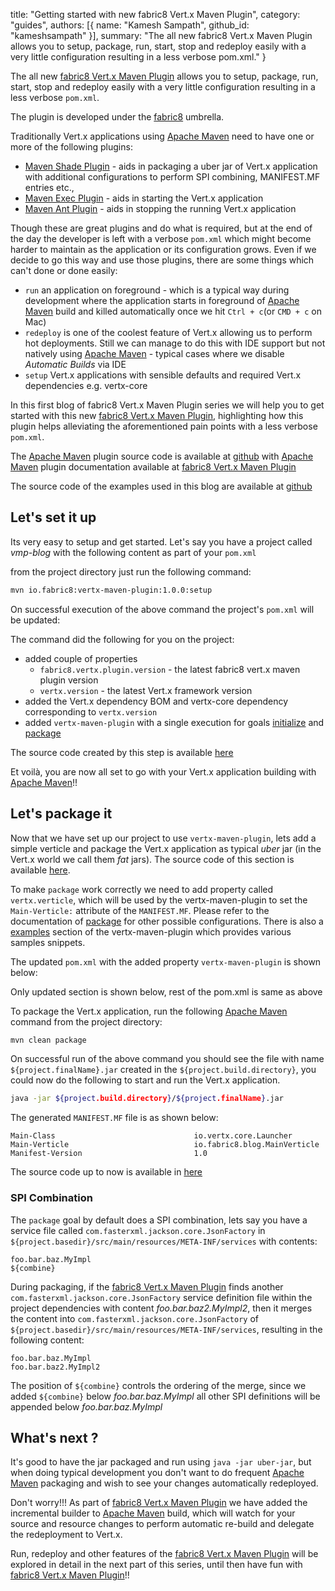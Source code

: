 
  title: "Getting started with new fabric8 Vert.x Maven Plugin",
  category: "guides",
  authors: [{
    name: "Kamesh Sampath",
    github_id: "kameshsampath"
  }],
  summary: "The all new fabric8 Vert.x Maven Plugin allows you to setup, package, run, start, stop and redeploy easily with a very little configuration resulting in a less verbose pom.xml."
}

The all new [fabric8 Vert.x Maven Plugin](http://vmp.fabric8.io) allows you to setup, package, run, start, stop and redeploy easily with a very little configuration resulting in a less verbose `pom.xml`.

<Alert info>

The plugin is developed under the [fabric8](https://fabric8.io/) umbrella.

</Alert>

Traditionally Vert.x applications using [Apache Maven](http://maven.apache.org) need to have one or more of the following plugins:

*  [Maven Shade Plugin](https://maven.apache.org/plugins/maven-shade-plugin/) - aids in packaging a uber jar of Vert.x application with additional configurations to perform SPI combining, MANIFEST.MF entries etc.,
*  [Maven Exec Plugin](http://www.mojohaus.org/exec-maven-plugin/) - aids in starting the Vert.x application
*  [Maven Ant Plugin](https://maven.apache.org/plugins/maven-ant-plugin/) - aids in stopping the running Vert.x application

Though these are great plugins and do what is required, but at the end of the day the developer is left with a verbose `pom.xml` which might become harder to maintain as the application or its configuration grows. Even if we decide to go this way and use those plugins, there are some things which can't done or done easily:

* `run` an application on foreground - which is a typical way during development where the application starts in foreground of [Apache Maven](http://maven.apache.org) build and killed automatically once we hit `Ctrl + c`(or `CMD + c` on Mac)
* `redeploy` is one of the coolest feature of Vert.x allowing us to perform hot deployments. Still we can manage to do this with IDE support but not natively using [Apache Maven](http://maven.apache.org) - typical cases where we disable _Automatic Builds_ via IDE
* `setup` Vert.x applications with sensible defaults and required Vert.x dependencies e.g. vertx-core

In this first blog of fabric8 Vert.x Maven Plugin series we will help you to get started with this new [fabric8 Vert.x Maven Plugin](http://vmp.fabric8.io), highlighting how this plugin helps alleviating the aforementioned pain points with a less verbose `pom.xml`.

The [Apache Maven](http://maven.apache.org) plugin source code is available at [github](https://github.com/fabric8io/vertx-maven-plugin) with [Apache Maven](http://maven.apache.org) plugin documentation available at [fabric8 Vert.x Maven Plugin](http://vmp.fabric8.io)

The source code of the examples used in this blog are available at [github](https://github.com/kameshsampath/vmp-blog)

## Let's set it up

Its very easy to setup and get started. Let's say you have a project called _vmp-blog_ with the following content as part of your `pom.xml`

<Gist url="https://gist.github.com/kameshsampath/0e0cfc90ea3cb9d69553ee9901dfd796" />

from the project directory just run the following command:

```bash
mvn io.fabric8:vertx-maven-plugin:1.0.0:setup
```

On successful execution of the above command the project's `pom.xml` will be updated:

<Gist url="https://gist.github.com/kameshsampath/3c2e96d98f1e16d0f7a0501c05ce0d12" />

The command did the following for you on the project:

* added couple of properties
  * `fabric8.vertx.plugin.version` - the latest fabric8 vert.x maven plugin version
  * `vertx.version` - the latest Vert.x framework version
* added the Vert.x dependency BOM and vertx-core dependency corresponding to `vertx.version`
* added `vertx-maven-plugin` with a single execution for goals [initialize](https://vmp.fabric8.io/#vertx:initalize) and [package](https://vmp.fabric8.io/#vertx:package)

The source code created by this step is available [here](https://github.com/kameshsampath/vmp-blog/tree/setup)

Et voilà, you are now all set to go with your Vert.x application building with [Apache Maven](http://maven.apache.org)!!

## Let's package it

Now that we have set up our project to use `vertx-maven-plugin`, lets add a simple verticle and package the Vert.x application as typical *uber* jar (in the Vert.x world we call them *fat* jars).  The source code of this section is available [here](https://github.com/kameshsampath/vmp-blog/tree/package).

To make `package` work correctly we need to add property called `vertx.verticle`, which will be used by the vertx-maven-plugin to set the `Main-Verticle:` attribute of the `MANIFEST.MF`.  Please refer to the documentation of  [package](https://vmp.fabric8.io/#vertx:package) for other possible configurations.  There is also a [examples](https://vmp.fabric8.io/#vertx:examples) section of the vertx-maven-plugin which provides various samples snippets.

The updated `pom.xml` with the added property `vertx-maven-plugin` is shown below:

<Alert info>

Only updated section is shown below, rest of the pom.xml is same as above

</Alert>

<Gist url="https://gist.github.com/kameshsampath/24a1ed6a377b118f06af2c4b4ddf0ca0" />

To package the Vert.x application, run the following [Apache Maven](http://maven.apache.org) command from the project directory:

```bash
mvn clean package
```

On successful run of the above command you should see the file with name `${project.finalName}.jar` created in the `${project.build.directory}`, you could now do the following to start and run the Vert.x application.

```bash
java -jar ${project.build.directory}/${project.finalName}.jar
```

The generated `MANIFEST.MF` file is as shown below:

```text
Main-Class                               io.vertx.core.Launcher
Main-Verticle                            io.fabric8.blog.MainVerticle
Manifest-Version                         1.0
```

The source code up to now is available in [here](https://github.com/kameshsampath/vmp-blog/tree/package)

### SPI Combination

The `package` goal by default does a SPI combination, lets say you have a service file called `com.fasterxml.jackson.core.JsonFactory` in `${project.basedir}/src/main/resources/META-INF/services` with contents:

```text
foo.bar.baz.MyImpl
${combine}
```

During packaging, if the [fabric8 Vert.x Maven Plugin](http://vmp.fabric8.io) finds another `com.fasterxml.jackson.core.JsonFactory` service definition file within the project dependencies with content _foo.bar.baz2.MyImpl2_, then it merges the content into `com.fasterxml.jackson.core.JsonFactory` of `${project.basedir}/src/main/resources/META-INF/services`, resulting in the following content:

```text
foo.bar.baz.MyImpl
foo.bar.baz2.MyImpl2
```

The position of `${combine}` controls the ordering of the merge, since we added `${combine}` below _foo.bar.baz.MyImpl_ all other SPI definitions will be appended below _foo.bar.baz.MyImpl_

## What's next ?

It's good to have the jar packaged and run using `java -jar uber-jar`, but when doing typical development you don't  want to do frequent [Apache Maven](http://maven.apache.org) packaging and wish to see your changes automatically redeployed.

Don't worry!!! As part of [fabric8 Vert.x Maven Plugin](http://vmp.fabric8.io) we have added the incremental builder to [Apache Maven](http://maven.apache.org) build, which will watch for your source and resource changes to perform automatic re-build and delegate the redeployment to Vert.x.

Run, redeploy and other features of the [fabric8 Vert.x Maven Plugin](http://vmp.fabric8.io) will be explored in detail in the next part of this series, until then have fun with [fabric8 Vert.x Maven Plugin](http://vmp.fabric8.io)!!
